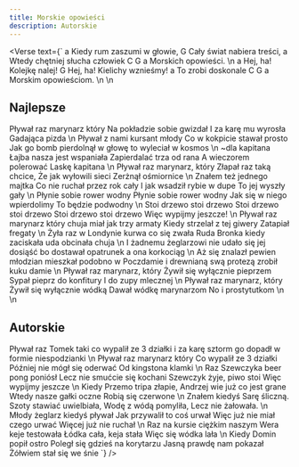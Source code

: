 ```yaml
---
title: Morskie opowieści
description: Autorskie
---
```



<Verse
  text={`
a
Kiedy rum zaszumi w głowie,
G
Cały świat nabiera treści,
a
Wtedy chętniej słucha człowiek
C   G   a
Morskich opowieści.
\n
a
Hej, ha! Kolejkę nalej!
G
Hej, ha! Kielichy wznieśmy!
a
To zrobi doskonale
C   G   a
Morskim opowieściom.
\n
\n
<h2>Najlepsze</h2>
Pływał raz marynarz który
Na pokładzie sobie gwizdał
I za karę mu wyrosła
Gadająca pizda
\n
Pływał z nami kursant młody
Co w kokpicie stawał prosto
Jak go bomb pierdolnął w głowę
to wyleciał w kosmos
\n
~dla kapitana
Łajba nasza jest wspaniała
Zapierdalać trza od rana
A wieczorem polerować
Laskę kapitana
\n
Pływał raz marynarz, który
Złapał raz taką chcice,
Że jak wyłowili sieci
Zerżnął ośmiornice
\n
Znałem też jednego majtka
Co nie ruchał przez rok cały
I jak wsadził rybie w dupe
To jej wyszły gały
\n
Płynie sobie rower wodny
Płynie sobie rower wodny
Jak się w niego wpierdolimy
To będzie podwodny
\n
Stoi drzewo stoi drzewo
Stoi drzewo stoi drzewo
Stoi drzewo stoi drzewo
Więc wypijmy jeszcze!
\n
Pływał raz marynarz który
chuja miał jak trzy armaty
Kiedy strzelał z tej giwery
Zatapiał fregaty
\n
Żyła raz w Londynie kurwa
co się zwała Ruda Bronka
kiedy zaciskała uda
obcinała chuja
\n
I żadnemu żeglarzowi
nie udało się jej dosiąść
bo dostawał opatrunek
a ona korkociąg
\n
Aż się znalazł pewien młodzian
mieszkał podobno w Poczdamie
i drewnianą swą protezą
zrobił kuku damie
\n
Pływał raz marynarz, który
Żywił się wyłącznie pieprzem
Sypał pieprz do konfitury
I do zupy mlecznej
\n
Pływał raz marynarz, który
Żywił się wyłącznie wódką
Dawał wódkę marynarzom
No i prostytutkom
\n
\n
<h2>Autorskie</h2>
Pływał raz Tomek taki
co wypalił ze 3 działki
i za karę sztorm go dopadł
w formie niespodzianki
\n
Pływał raz marynarz który
Co wypalił ze 3 działki
Później nie mógł się oderwać
Od kingstona klamki
\n
Raz Szewczyka beer pong poniósł
Lecz nie smućcie się kochani
Szewczyk żyje, piwo stoi
Więc wypijmy jeszcze
\n
Kiedy Przemo tripa złapie,
Andrzej wie już co jest grane
Wtedy nasze gałki oczne
Robią się czerwone
\n
Znałem kiedyś Sarę śliczną.
Szoty stawiać uwielbiała,
Wodę z wódą pomyliła,
Lecz nie żałowała.
\n
Młody żeglarz kiedyś pływał
Jak przywalił to coś urwał
Więc już nie miał czego urwać
Więcej już nie ruchał
\n
Raz na kursie ciężkim naszym
Wera keje testowała
Łódka cała, keja stała
Więc się wódka lała
\n
Kiedy Domin popił ostro
Poległ się gdzieś na korytarzu
Jasną prawdę nam pokazał
Żółwiem stał się we śnie
`}
/>
